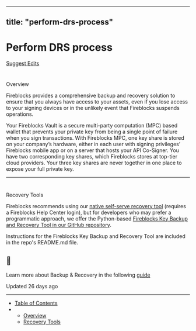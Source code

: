 ---
  title: "perform-drs-process"
  ---
  
  # Perform DRS process

[Suggest Edits](/edit/perform-drs-process)

# 

Overview

[](#overview)

Fireblocks provides a comprehensive backup and recovery solution to ensure that you always have access to your assets, even if you lose access to your signing devices or in the unlikely event that Fireblocks suspends operations.

Your Fireblocks Vault is a secure multi-party computation (MPC) based wallet that prevents your private key from being a single point of failure when you sign transactions. With Fireblocks MPC, one key share is stored on your company’s hardware, either in each user with signing privileges’ Fireblocks mobile app or on a server that hosts your API Co-Signer. You have two corresponding key shares, which Fireblocks stores at top-tier cloud providers. Your three key shares are never together in one place to expose your full private key.

  

* * *

  

# 

Recovery Tools

[](#recovery-tools)

Fireblocks recommends using our [native self-serve recovery tool](https://support.fireblocks.io/hc/en-us/articles/12023480536732-Introduction-to-in-house-key-backup-and-recovery) (requires a Fireblocks Help Center login), but for developers who may prefer a programmatic approach, we offer the Python-based [Fireblocks Key Backup and Recovery Tool in our GitHub repository](https://github.com/fireblocks/fireblocks-key-recovery-tool).

Instructions for the Fireblocks Key Backup and Recovery Tool are included in the repo's README.md file.

  
<Info>

## 📘

Learn more about Backup & Recovery in the following [guide](https://support.fireblocks.io/hc/en-us/articles/360012223099-About-Backup-and-Recovery)



</Info>

Updated 26 days ago

* * *

*   [Table of Contents](#)
*   *   [Overview](#overview)
    *   [Recovery Tools](#recovery-tools)